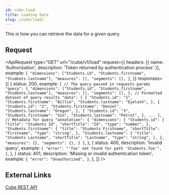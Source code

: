 ```yaml
---
id: cube-load
title: Loading Data
slug: /cube/load/
---
```



This is how you can retrieve the data for a given query.

## Request

<ApiRequest
    type="GET"
    url="/cube/v1/load"
    request={{
        headers: [{ name: 'Authorization', description: 'Token returned by authentication process' }],
        example: `{
    "dimensions": ["Students.id", "Students.firstname", "Students.lastname"],
    "measures": [],
    "segments": [],
}`,
    }}
    responses={[
        {
            status: 200,
            example: `{
    // The query passed in requests params
    "query": {
        "dimensions": ["Students.id", "Students.firstname", "Students.lastname"],
        "measures": [],
        "segments": [],
    },
    // Formatted dataset of query results
    "data": [
        {
            "Students.id": "1",
            "Students.firstname": "Billie",
            "Students.lastname": "Eyelash",
        },
        {
            "Students.id": "2",
            "Students.firstname": "Denzel",
            "Students.lastname": "Oregon",
        },
        {
            "Students.id": "3",
            "Students.firstname": "Vin",
            "Students.lastname": "Petrol",
        },
        ...
    ],
    // Metadata for query
    "annotation": {
        "dimensions": {
            "Students.id": {
                "title": "Students Id",
                "shortTitle": "Id",
                "type": "number",
            },
            "Students.firstname": {
                "title": "Students Firstname",
                "shortTitle": "Firstname",
                "type": "string",
            },
            "Students.lastname": {
                "title": "Students Lastname",
                "shortTitle": "Lastname",
                "type": "string",
            },
        },
        "measures": {},
        "segments": {},
    }
}`,
        },
        {
            status: 400,
            description: 'Invalid query',
            example: `{
    "error": "'foo' not found for path 'Students.foo'",
}`,
        },
        {
            status: 401,
            description: 'Missing or invalid authentication token',
            example: `{
    "error": "Unauthorized",
}`,
        },
    ]}
/>

## External Links

[Cube REST API](https://cube.dev/docs/reference/rest-api#v1load)
